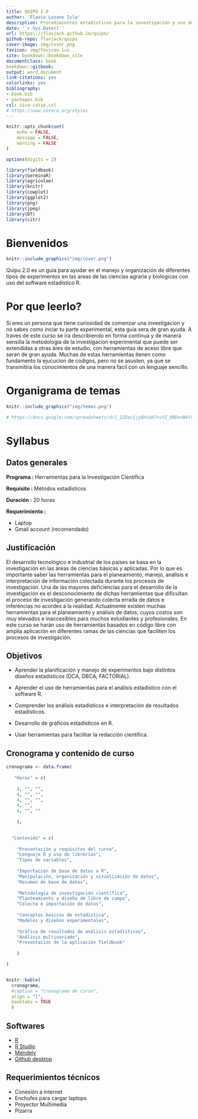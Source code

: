---
title: QUIPO 2.0
author: 'Flavio Lozano Isla'
description: Procedimientos estadísticos para la investigación y uso del software estadístico R
date: '`r Sys.Date()`'
url: https\://flavjack.github.io/quipo/
github-repo: flavjack/quipo
cover-image: img/cover.png
favicon: img/favicon.ico
site: bookdown::bookdown_site
documentclass: book
bookdown::gitbook:
output: word_document
link-citations: yes
colorlinks: yes
bibliography:
- book.bib
- packages.bib
csl: iica-catie.csl
# https://www.zotero.org/styles
---


```{r setup, include=FALSE}

knitr::opts_chunk$set(
	echo = FALSE,
	message = FALSE,
	warning = FALSE
)

options(digits = 2)

library(fieldbook)
library(GerminaR)
library(agricolae)
library(knitr)
library(cowplot)
library(ggplot2)
library(png)
library(jpeg)
library(DT)
library(citr)

```



# Bienvenidos {-}


```{r cover, fig.align='center', out.width='50%'}
knitr::include_graphics("img/cover.png")
```

Quipu 2.0 es un guia para ayudar en el manejo y organización de diferentes tipos de experimentos en las areas de las ciencias agraria y biologicas con uso del software estadístico R.


# Por que leerlo? {-}

Si eres un persona que tiene curiosidad de comenzar una investigacion y no sabes como inciar tu parte experimental, esta guia sera de gran ayuda. A traves de este curso se ira describiendo en forma continua y de manera sensilla la metodologia de la investigacion experimental que puede ser extendidas a otras áres de estudio, con herramientas de aceso libre que seran de gran ayuda. Muchas de estas herramientas tienen como fundamento la ejucucion de codigos, pero no se asusten, ya que se transmitira los conocimientos de una manera facil con un lenguaje sencillo.


# Organigrama de temas {-}

```{r temas, fig.align='center', out.width='100%'}

knitr::include_graphics("img/temas.png")

# https://docs.google.com/spreadsheets/d/1_IZDac1jyBHidA7nvYZ_0NDnnW4foQQTYEmbLt7Zmvs/edit#gid=1705262123

```


# Syllabus {-}

## Datos generales {-}

**Programa		:** Herramientas para la Investigación Científica

**Requisito 	:** Métodos estadísticos

**Duración		:** 20 horas

<!-- **Fecha			  :** 27, 28, 30 de junio; 01 y 04 de Julio (5 días) -->

**Requerimiento	:** 

- Laptop
- Gmail account (recomendado)

## Justificación {-}

El desarrollo tecnológico e industrial de los países se basa en la investigación en las áreas de ciencias básicas y aplicadas. Por lo que es importante saber las herramientas para el planeamiento, manejo, análisis e interpretación de información colectada durante los procesos de investigación. Una de las mayores deficiencias para el desarrollo de la investigación es el desconocimiento de dichas herramientas que dificultan el proceso de investigación generando colecta errada de datos e inferencias no acordes a la realidad. Actualmente existen muchas herramientas para el planeamiento y análisis de datos, cuyos costos son muy elevados e inaccesibles para muchos estudiantes y profesionales. En este curso se harán uso de herramientas basados en código libre con amplia aplicación en diferentes ramas de las ciencias que faciliten los procesos de investigación.

## Objetivos {-}

- Aprender la planificación y manejo de experimentos bajo distintos diseños estadísticos (DCA, DBCA, FACTORIAL).

- Aprender el uso de herramientas para el análisis estadístico con el software R.

- Comprender los análisis estadísticos e interpretación de resultados estadísticos.

- Desarrollo de gráficos estadísticos en R. 

- Usar herramientas para facilitar la redacción científica.


## Cronograma y contenido de curso {-}


```{r}

cronograma <- data.frame(
  
   "Horas" = c(
    
    4, "", "",
    4, "", "", 
    4, "", "",
    4, "", 
    4, "", ""
    
    ),

  
  "Contenido" = c(
    
    "Presentación y requisitos del curso",
    "Lenguaje R y uso de librerías",
    "Tipos de variables",
    
    "Importación de base de datos a R",
    "Manipulación, organización y visualización de datos",
    "Resumen de base de datos", 
    
    "Metodología de investigación científica",
    "Planteamiento y diseño de libro de campo",
    "Colecta e importación de datos",
    
    "Conceptos basicos de estadistica",
    "Modelos y diseños experimentales",
    
    "Gráfica de resultados de análisis estadísticos",
    "Análisis multivariado",
    "Presentacion de la aplicación fieldbook"
    
    )

)


knitr::kable(
  cronograma,
  #caption = "Cronograma de curso",
  align = "l",
  booktabs = TRUE
  )

```


## Softwares {-}

- [R](https://cran.rstudio.com/)
- [R Studio](https://www.rstudio.com/products/rstudio/download/)
- [Mendely](https://www.mendeley.com/)
- [Github desktop](https://desktop.github.com/)

## Requerimientos técnicos {-}

- Conexión a internet
- Enchufes para cargar laptops
- Proyector Multimedia
- Pizarra








